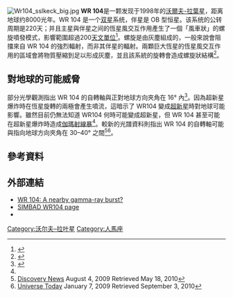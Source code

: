 {{Starbox begin
| name=WR 104
}}{{Starbox observe
| epoch=2000<ref name=simbad>{{Cite web| url=http://simbad.u-strasbg.fr/simbad/sim-id?protocol=html&Ident=wr104| accessdate=August 19, 2009| title=SIMBAD astronomical database| work=[[SIMBAD|SIMBAD]]| publisher=Centre de Données astronomiques de Strasbourg| archive-date=2020-10-24| archive-url=https://web.archive.org/web/20201024014231/http://simbad.u-strasbg.fr/simbad/sim-id?protocol=html&Ident=wr104}}</ref>
| ra={{RA|18|02|04.07}}<ref name=simbad/>
| dec={{DEC|-23|37|41.2}}<ref name=simbad/>
| appmag_v=
| constell= Sagittarius
}}{{Starbox character
| class= WCv+<ref name=simbad/>
}}{{Starbox astrometry
| radial_v=
| prop_mo_ra=
| prop_mo_dec=
| parallax=
| p_error=
| parallax_footnote=
| absmag_v=
| dist_ly=8000
| dist_pc=2400
}}{{Starbox detail
| mass=
| radius=
| luminosity=
| temperature=
| metal=
| rotation=
| gravity=
| age=
}}{{Starbox catalog
| names= V* V5097 Sgr, IRAS 17590-2337, MR 80, UCAC2 22296214, CSI-23-17590, IRC -20417, MSX6C G006.4432-00.4858, Ve 2-45, Had V82, JP11 5559, RAFGL 2048<ref name=simbad/>
}}
{{Starbox end}}
{{Sky|18|02|04.07|-|23|37|41.2|80000000}}
[[File:Wr104_sslkeck_big.jpg|thumb]]
'''WR 104'''是一颗发现于1998年的[[沃爾夫-拉葉星|沃爾夫-拉葉星]]，距离地球约8000光年。WR 104 是一个[[双星|双星]]系统，伴星是 OB 型恒星。该系统的公转周期是220天；并且主星與伴星之间的恆星風交互作用產生了一個「風車狀」的螺旋噴發模式，影響範圍超過200[[天文單位|天文單位]]<ref>{{Cite web| url=http://www.physics.usyd.edu.au/~gekko/pinwheel.html| accessdate=August 19, 2009| title=WR 104: The prototype Pinwheel Nebula| first=Peter| last=Tuthill| authorlink=| publisher=[[University_of_Sydney|University of Sydney]]| archive-date=2022-03-29| archive-url=https://web.archive.org/web/20220329054007/http://www.physics.usyd.edu.au/~gekko/pinwheel.html}}</ref>。螺旋是由灰塵組成的，一般來說會阻擋來自 WR 104 的強烈輻射，而非其伴星的輻射。兩顆巨大恆星的恆星風交互作用的區域會將物質壓縮到足以形成灰塵，並且該系統的旋轉會造成螺旋狀結構<ref name=gekko>{{Cite web| url=http://www.physics.usyd.edu.au/~gekko/wr104.html| accessdate=August 19, 2009| title=The Twisted Tale of Wolf-Rayet 104 — First of the Pinwheel Nebulae| first=Peter| last=Tuthill| publisher=[[University_of_Sydney|University of Sydney]]| archive-date=2018-11-26| archive-url=https://web.archive.org/web/20181126155407/http://www.physics.usyd.edu.au/~gekko/wr104.html| dead-url=no}}</ref>。

==對地球的可能威脅==
部分光學觀測指出 WR 104 的自轉軸與正對地球方向夾角在 16° 內<ref>{{cite journal| title=The Prototype Colliding-Wind Pinwheel WR 104| first=Peter G.| last= Tuthill| coauthors=John D. Monnier, Nicholas Lawrance, William C. Danchi, Stan P. Owocki, Kenneth G. Gayley | journal=[[天文物理期刊|The Astrophysical Journal]]| volume=675| pages=698–710| date=March 1, 2008| doi=10.1086/527286}}</ref>。因為超新星爆炸時在恆星旋轉的兩極會產生噴流，這暗示了 WR104 變成[[超新星|超新星]]時對地球可能影響。雖然目前仍無法知道 WR104 何時可能變成超新星，但 WR 104 甚至可能在超新星爆炸時造成[[伽瑪射線暴|伽瑪射線暴]]<ref name=gekko/>。較新的光譜資料則指出 WR 104 的自轉軸可能與指向地球方向夾角在 30–40° 之間<ref>[http://news.discovery.com/space/gamma-ray-wolf-rayet.html Discovery News] {{Wayback|url=http://news.discovery.com/space/gamma-ray-wolf-rayet.html |date=20121120235624 }} August 4, 2009 Retrieved May 18, 2010</ref><ref>[http://www.universetoday.com/23342/wr-104-wont-kill-us-after-all/ Universe Today] {{Webarchive|url=https://archive.today/20120919074741/http://www.universetoday.com/23342/wr-104-wont-kill-us-after-all/ |date=2012-09-19 }} January 7, 2009 Retrieved September 3, 2010</ref>。


==參考資料==
{{Reflist}}

==外部連結==
*[http://blogs.discovermagazine.com/badastronomy/2008/03/03/wr-104-a-nearby-gamma-ray-burst/ WR 104: A nearby gamma-ray burst?] {{Wayback|url=http://blogs.discovermagazine.com/badastronomy/2008/03/03/wr-104-a-nearby-gamma-ray-burst/ |date=20080803180504 }}
*[http://simbad.u-strasbg.fr/simbad/sim-id?protocol=html&Ident=wr104 SIMBAD WR104 page] {{Wayback|url=http://simbad.u-strasbg.fr/simbad/sim-id?protocol=html&Ident=wr104 |date=20201024014231 }}
*{{WikiSky}}


[[Category:沃尔夫–拉叶星|Category:沃尔夫–拉叶星]]
[[Category:人馬座|Category:人馬座]]